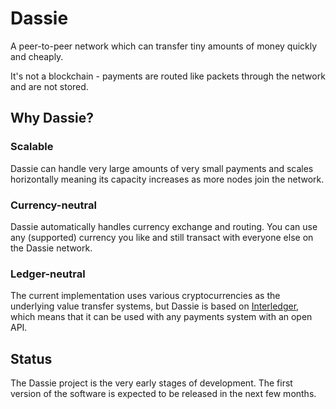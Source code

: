 # Dassie
 
A peer-to-peer network which can transfer tiny amounts of money quickly and cheaply.

It's not a blockchain - payments are routed like packets through the network and are not stored.

## Why Dassie?

### Scalable

Dassie can handle very large amounts of very small payments and scales horizontally meaning its capacity increases as more nodes join the network.

### Currency-neutral

Dassie automatically handles currency exchange and routing. You can use any (supported) currency you like and still transact with everyone else on the Dassie network.

### Ledger-neutral

The current implementation uses various cryptocurrencies as the underlying value transfer systems, but Dassie is based on [Interledger](https://interledger.org/), which means that it can be used with any payments system with an open API.

## Status

The Dassie project is the very early stages of development. The first version of the software is expected to be released in the next few months.

